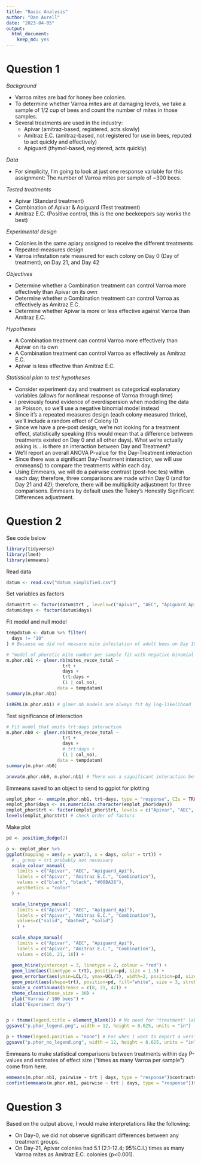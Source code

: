 ```yaml
---
title: "Basic Analysis"
author: "Dan Aurell"
date: "2023-04-05"
output:   
  html_document: 
    keep_md: yes
---
```


# Question 1

*Background*

* Varroa mites are bad for honey bee colonies. 
* To determine whether Varroa mites are at damaging levels, we take a sample of 1/2 cup of bees and count the number of mites in those samples.
* Several treatments are used in the industry:
  * Apivar (amitraz-based, registered, acts slowly)
  * Amitraz E.C. (amitraz-based, not registered for use in bees, reputed to act quickly and effectively)
  * Apiguard (thymol-based, registered, acts quickly)

*Data*

* For simplicity, I'm going to look at just one response variable for this assignment: The number of Varroa mites per sample of ~300 bees.


*Tested treatments*

* Apivar (Standard treatment)
* Combination of Apivar & Apiguard (Test treatment)
* Amitraz E.C. (Positive control, this is the one beekeepers say works the best)

*Experimental design*

* Colonies in the same apiary assigned to receive the different treatments
* Repeated-measures design
* Varroa infestation rate measured for each colony on Day 0 (Day of treatment), on Day 21, and Day 42

*Objectives*

* Determine whether a Combination treatment can control Varroa more effectively than Apivar on its own
* Determine whether a Combination treatment can control Varroa as effectively as Amitraz E.C.
* Determine whether Apivar is more or less effective against Varroa than Amitraz E.C.

*Hypotheses*

* A Combination treatment can control Varroa more effectively than Apivar on its own
* A Combination treatment can control Varroa as effectively as Amitraz E.C.
* Apivar is less effective than Amitraz E.C.

*Statistical plan to test hypotheses*

* Consider experiment day and treatment as categorical explanatory variables (allows for nonlinear response of Varroa through time)
* I previously found evidence of overdispersion when modeling the data as Poisson, so we'll use a negative binomial model instead
* Since it's a repeated measures design (each colony measured thrice), we'll include a random effect of Colony ID
* Since we have a pre-post design, we're not looking for a treatment effect, statistically speaking (this would mean that a difference between treatments existed on Day 0 and all other days). What we're actually asking is... is there an interaction between Day and Treatment?
* We'll report an overall ANOVA P-value for the Day-Treatment interaction
* Since there was a significant Day-Treatment interaction, we will use emmeans() to compare the treatments within each day.
* Using Emmeans, we will do a pairwise contrast (post-hoc tes) within each day; therefore, three comparisons are made within Day 0 (and for Day 21 and 42); therefore, there will be multiplicity adjustment for three comparisons. Emmeans by default uses the Tukey's Honestly Significant Differences adjustment.

# Question 2
See code below


```r
library(tidyverse)
library(lme4)
library(emmeans)
```

Read data
```r
datum <- read.csv("datum_simplified.csv")
```

Set variables as factors
```r
datum$trt <- factor(datum$trt , levels=c("Apivar", "AEC", "Apiguard_Api"))
datum$days <- factor(datum$days)
```


Fit model and null model
```r
tempdatum <- datum %>% filter(
  days != "10"
) # Because we did not measure mite infestation of adult bees on Day 10

# "model of phoretic mite number per sample fit with negative binomial family to account for count data with overdispersion"
m.phor.nb1 <- glmer.nb(mites_recov_total ~ 
                     trt + 
                     days + 
                     trt:days + 
                     (1 | col_no), 
                   data = tempdatum)
summary(m.phor.nb1)

isREML(m.phor.nb1) # glmer.nb models are always fit by log-likelihood
```

Test significance of interaction
```r
# Fit model that omits trt:days interaction
m.phor.nb0 <- glmer.nb(mites_recov_total ~ 
                     trt + 
                     days + 
                     # trt:days + 
                     (1 | col_no), 
                   data = tempdatum)
summary(m.phor.nb0)

anova(m.phor.nb0, m.phor.nb1) # There was a significant interaction between day and treatment (p=0.0001481) when tested by ANOVA. Therefore we analyzed each date separately.
```


Emmeans saved to an object to send to ggplot for plotting
```r
emplot_phor <- emmip(m.phor.nb1, trt~days, type = "response", CIs = TRUE, plotit = FALSE)
emplot_phor$days <- as.numeric(as.character(emplot_phor$days))
emplot_phor$trt <- factor(emplot_phor$trt, levels = c("Apivar", "AEC", "Apiguard_Api"))
levels(emplot_phor$trt) # check order of factors
```

Make plot
```r
pd <- position_dodge(2)

p <- emplot_phor %>% 
ggplot(mapping = aes(y = yvar/3, x = days, color = trt)) +  
  # , group = trt probably not necessary
  scale_colour_manual(
    limits = c("Apivar", "AEC", "Apiguard_Api"),
    labels = c("Apivar", "Amitraz E.C.", "Combination"),
    values = c("black", "black", "#00BA38"), 
    aesthetics = "color"
  ) +

  scale_linetype_manual(
    limits = c("Apivar", "AEC", "Apiguard_Api"),
    labels = c("Apivar", "Amitraz E.C.", "Combination"),
    values=c("solid", "dashed", "solid")
    ) +
  
  scale_shape_manual(
    limits = c("Apivar", "AEC", "Apiguard_Api"),
    labels = c("Apivar", "Amitraz E.C.", "Combination"),
    values = c(16, 21, 16)) +  
  
  geom_hline(yintercept = 3, linetype = 2, colour = "red") +
  geom_line(aes(linetype = trt), position=pd, size = 1.5) +
  geom_errorbar(aes(ymin=LCL/3, ymax=UCL/3), width=2, position=pd, size = 1) +
  geom_point(aes(shape=trt), position=pd, fill="white", size = 3, stroke = 1) +
  scale_x_continuous(breaks = c(0, 21, 42)) +
  theme_classic(base_size = 30) +
  ylab("Varroa / 100 bees") +
  xlab("Experiment day")


p + theme(legend.title = element_blank()) # No need for "treatment" label
ggsave("p.phor_legend.png", width = 12, height = 8.625, units = "in")

p + theme(legend.position = "none") # For when I want to export a version sans legend
ggsave("p.phor_no_legend.png", width = 12, height = 8.625, units = "in")

```

Emmeans to make statistical comparisons between treatments within day
P-values and estimates of effect size ("times as many Varroa per sample") come from here.
```r
emmeans(m.phor.nb1, pairwise ~ trt | days, type = "response")$contrasts
confint(emmeans(m.phor.nb1, pairwise ~ trt | days, type = "response"))$contrasts
```

# Question 3

Based on the output above, I would make interpretations like the following:

* On Day-0, we did not observe significant differences between any treatment groups.
* On Day-21, Apivar colonies had 5.1 (2.1-12.4; 95%C.I.) times as many Varroa mites as Amitraz E.C. colonies (p<0.001).

